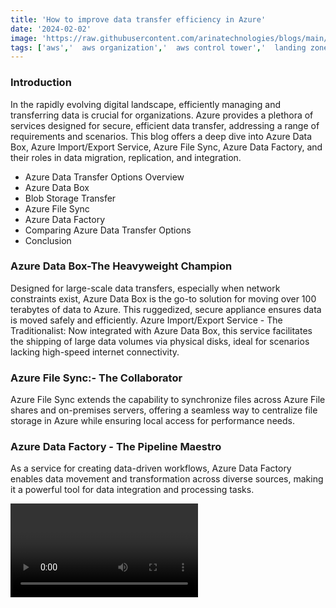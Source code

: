 ```yaml
---
title: 'How to improve data transfer efficiency in Azure'
date: '2024-02-02'
image: 'https://raw.githubusercontent.com/arinatechnologies/blogs/main/images/data%20Transfer.webp'
tags: ['aws','  aws organization','  aws control tower','  landing zone','  Guardrails']
---
```


### Introduction 
In the rapidly evolving digital landscape, efficiently managing and transferring data is crucial for organizations. Azure provides a plethora of services designed for secure, efficient data transfer, addressing a range of requirements and scenarios. This blog offers a deep dive into Azure Data Box, Azure Import/Export Service, Azure File Sync, Azure Data Factory, and their roles in data migration, replication, and integration.
- Azure Data Transfer Options Overview
- Azure Data Box
- Blob Storage Transfer
- Azure File Sync
- Azure Data Factory 
- Comparing Azure Data Transfer Options
- Conclusion

### Azure Data Box-The Heavyweight Champion 
Designed for large-scale data transfers, especially when network constraints exist, Azure Data Box is the go-to solution for moving over 100 terabytes of data to Azure. This ruggedized, secure appliance ensures data is moved safely and efficiently.
Azure Import/Export Service - The Traditionalist: Now integrated with Azure Data Box, this service facilitates the shipping of large data volumes via physical disks, ideal for scenarios lacking high-speed internet connectivity.

### Azure File Sync:- The Collaborator 
Azure File Sync extends the capability to synchronize files across Azure File shares and on-premises servers, offering a seamless way to centralize file storage in Azure while ensuring local access for performance needs.

### Azure Data Factory - The Pipeline Maestro 
As a service for creating data-driven workflows, Azure Data Factory enables data movement and transformation across diverse sources, making it a powerful tool for data integration and processing tasks.

<Video id="IfhBYk2RJZI" title="How to improve data transfer efficiency in Azure"/>

# Comparative Analysis 
 The blog will conduct a comparative analysis of these services, examining their suitability based on data volume, transfer speed, security, cost-effectiveness, and integration capabilities. It aims to provide clear guidance on choosing the right service for different data transfer scenarios.
  <table className="Data Transfer">
                                                <tbody>
                                                <tr>
                                                <th>Feature / Option</th>
                                                <th>Azure Data Box</th>
                                                <th>Azure Data Box</th>
                                                <th>Azure File Sync</th>
                                                <th>Azure Blob Storage Transfer (AZCopy)</th>
                                                </tr>
                                                <tr>
                                                <td>Data Volume</td>
                                                <td>Usually  >100 Terrabytes</td>
                                                <td>Data Pipeline from low to high volume</td>
                                                <td>Low to high volume</td>
                                                <td>Large volumes (TBs)</td>
                                                </tr>
                                                <tr>
                                                <td>Transfer Speed</td>
                                                <td>Offline</td>
                                                <td>Online (network-based)</td>
                                                <td>Online (network-based)</td>
                                                <td>Online (network-based)</td>
                                                </tr>
                                                <tr>
                                                <td>Use Case</td>
                                                <td>Massive, one-time migration</td>
                                                <td>Recurring data integration workflows</td>
                                                <td>Syncing files across global offices</td>
                                                <td>Optimizing transfer to/from Azure Blob Storage</td>
                                                </tr>
                                                <tr>
                                                    <td>Security</td>
                                                    <td>High (physical shipment)</td>
                                                    <td>High (data encryption in transit and at rest)</td>
                                                    <td>High (encryption in transit and at rest)</td>
                                                    <td>High (encryption options)</td>
                                                </tr>
                                                <tr>
                                                <td>Cost</td>
                                                <td>High upfront (device rental)</td>
                                                <td>Pay-as-you-go (based on data processed)</td>
                                                <td>Pay-as-you-go (storage + sync operations)</td>
                                                <td> Variable depends on transfer method and</td>
                                                </tr>
                                                <tr>
                                                 <td>Integration</td>
                                                 <td>None</td>
                                                 <td>Deep integration with Azure services</td>
                                                 <td>Integrates with Windows Server</td>
                                                 <td>Integrates with Azure services</td>
                                                 </tr>
                                                 <tr>
                                                 <td>Scalability</td>
                                                 <td>Fixed by device capacity</td>
                                                 <td>Highly scalable</td>
                                                 <td>Scalable with cloud tiering</td>
                                                 <td>Highly scalable</td>
                                                 </tr>
                                                 <tr>
                                                 <td>Management Complexity</td>
                                                 <td>Medium to high</td>
                                                 <td>Medium</td>
                                                 <td>Medium</td>
                                                 <td>Low to medium</td>
                                                 </tr>
                                                 </tbody>
                                                </table> 

# Conclusion 
Selecting the most appropriate Azure service for data transfer involves assessing specific needs around data volume, speed, security, and cost. This guide aims to equip you with the knowledge to make informed decisions, ensuring efficient and secure data transfers within the Azure ecosystem.
### Engagement 
We encourage readers to share their experiences with Azure's data transfer services or suggest future topics. Your insights are valuable in shaping our content to better meet your needs.

This article aims to serve as a comprehensive guide to understanding and selecting the right Azure service for data transfer needs, ensuring readers are well-equipped to make informed decisions based on their specific requirements.
